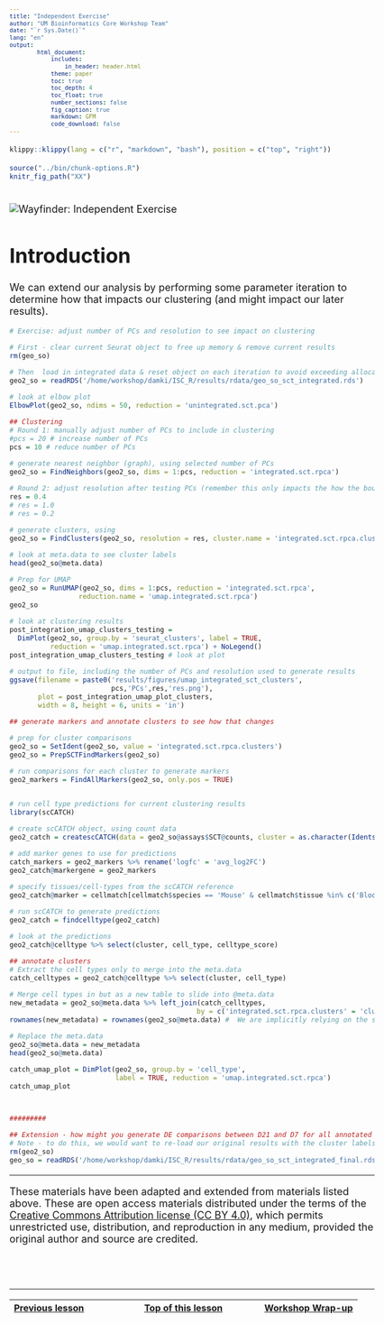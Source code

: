 ```yaml
---
title: "Independent Exercise"
author: "UM Bioinformatics Core Workshop Team"
date: "`r Sys.Date()`"
lang: "en"
output:
        html_document:
            includes:
                in_header: header.html
            theme: paper
            toc: true
            toc_depth: 4
            toc_float: true
            number_sections: false
            fig_caption: true
            markdown: GFM
            code_download: false
---
```


<style type="text/css">
body, td {
   font-size: 18px;
}
code.r{
  font-size: 12px;
}
pre {
  font-size: 12px
}
</style>

```r
klippy::klippy(lang = c("r", "markdown", "bash"), position = c("top", "right"))
```

```r
source("../bin/chunk-options.R")
knitr_fig_path("XX")
```

<br/>
![](images/wayfinder/09-IndependentExercise-Wayfinder.png){title="Wayfinder: Independent Exercise"}
<br/>

# Introduction

We can extend our analysis by performing some parameter iteration to determine how that impacts our clustering (and might impact our later results).

<!-- regular html comment --> 
<!--Add specific goals for section-->

```r
# Exercise: adjust number of PCs and resolution to see impact on clustering

# First - clear current Seurat object to free up memory & remove current results
rm(geo_so) 

# Then  load in integrated data & reset object on each iteration to avoid exceeding allocated space
geo2_so = readRDS('/home/workshop/damki/ISC_R/results/rdata/geo_so_sct_integrated.rds')

# look at elbow plot
ElbowPlot(geo2_so, ndims = 50, reduction = 'unintegrated.sct.pca')

## Clustering
# Round 1: manually adjust number of PCs to include in clustering
#pcs = 20 # increase number of PCs
pcs = 10 # reduce number of PCs

# generate nearest neighbor (graph), using selected number of PCs
geo2_so = FindNeighbors(geo2_so, dims = 1:pcs, reduction = 'integrated.sct.rpca')

# Round 2: adjust resolution after testing PCs (remember this only impacts the how the boundaries of the neighbors are drawn, not the underlying NN graph/structure)
res = 0.4
# res = 1.0
# res = 0.2

# generate clusters, using 
geo2_so = FindClusters(geo2_so, resolution = res, cluster.name = 'integrated.sct.rpca.clusters')

# look at meta.data to see cluster labels
head(geo2_so@meta.data)

# Prep for UMAP
geo2_so = RunUMAP(geo2_so, dims = 1:pcs, reduction = 'integrated.sct.rpca', 
                 reduction.name = 'umap.integrated.sct.rpca')
geo2_so

# look at clustering results
post_integration_umap_clusters_testing = 
  DimPlot(geo2_so, group.by = 'seurat_clusters', label = TRUE, 
          reduction = 'umap.integrated.sct.rpca') + NoLegend()
post_integration_umap_clusters_testing # look at plot

# output to file, including the number of PCs and resolution used to generate results
ggsave(filename = paste0('results/figures/umap_integrated_sct_clusters', 
                         pcs,'PCs',res,'res.png'),
       plot = post_integration_umap_plot_clusters, 
       width = 8, height = 6, units = 'in')

## generate markers and annotate clusters to see how that changes

# prep for cluster comparisons
geo2_so = SetIdent(geo2_so, value = 'integrated.sct.rpca.clusters')
geo2_so = PrepSCTFindMarkers(geo2_so)

# run comparisons for each cluster to generate markers
geo2_markers = FindAllMarkers(geo2_so, only.pos = TRUE)


# run cell type predictions for current clustering results
library(scCATCH)

# create scCATCH object, using count data
geo2_catch = createscCATCH(data = geo2_so@assays$SCT@counts, cluster = as.character(Idents(geo2_so)))

# add marker genes to use for predictions
catch_markers = geo2_markers %>% rename('logfc' = 'avg_log2FC')
geo2_catch@markergene = geo2_markers

# specify tissues/cell-types from the scCATCH reference
geo2_catch@marker = cellmatch[cellmatch$species == 'Mouse' & cellmatch$tissue %in% c('Blood', 'Peripheral Blood', 'Muscle', 'Skeletal muscle', 'Epidermis', 'Skin'), ]

# run scCATCH to generate predictions
geo2_catch = findcelltype(geo2_catch)

# look at the predictions
geo2_catch@celltype %>% select(cluster, cell_type, celltype_score)

## annotate clusters
# Extract the cell types only to merge into the meta.data
catch_celltypes = geo2_catch@celltype %>% select(cluster, cell_type)

# Merge cell types in but as a new table to slide into @meta.data
new_metadata = geo2_so@meta.data %>% left_join(catch_celltypes, 
                                              by = c('integrated.sct.rpca.clusters' = 'cluster'))
rownames(new_metadata) = rownames(geo2_so@meta.data) #  We are implicitly relying on the same row order!

# Replace the meta.data
geo2_so@meta.data = new_metadata 
head(geo2_so@meta.data)

catch_umap_plot = DimPlot(geo2_so, group.by = 'cell_type', 
                          label = TRUE, reduction = 'umap.integrated.sct.rpca')
catch_umap_plot



#########

## Extension - how might you generate DE comparisons between D21 and D7 for all annotated clusters?
# Note - to do this, we would want to re-load our original results with the cluster labels 
rm(geo2_so)
geo_so = readRDS('/home/workshop/damki/ISC_R/results/rdata/geo_so_sct_integrated_final.rds')

```



----

These materials have been adapted and extended from materials listed above. These are open access materials distributed under the terms of the [Creative Commons Attribution license (CC BY 4.0)](http://creativecommons.org/licenses/by/4.0/), which permits unrestricted use, distribution, and reproduction in any medium, provided the original author and source are credited.

<br/>
<br/>
<hr/>
| [Previous lesson](08-DifferentialExpression.html) | [Top of this lesson](#top) | [Workshop Wrap-up](workshop_wrap_up.html) |
| :--- | :----: | ---: |

